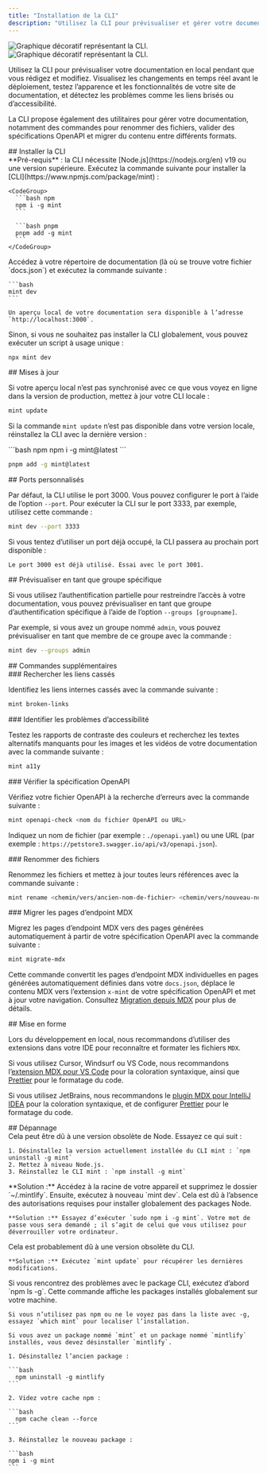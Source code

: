 ```yaml
---
title: "Installation de la CLI"
description: "Utilisez la CLI pour prévisualiser et gérer votre documentation en local"
---
```


<img className="block dark:hidden my-0 pointer-events-none" src="/images/installation/local-development-light.png" alt="Graphique décoratif représentant la CLI." />

<img className="hidden dark:block my-0 pointer-events-none" src="/images/installation/local-development-dark.png" alt="Graphique décoratif représentant la CLI." />

Utilisez la CLI pour prévisualiser votre documentation en local pendant que vous rédigez et modifiez. Visualisez les changements en temps réel avant le déploiement, testez l’apparence et les fonctionnalités de votre site de documentation, et détectez les problèmes comme les liens brisés ou d’accessibilité.

La CLI propose également des utilitaires pour gérer votre documentation, notamment des commandes pour renommer des fichiers, valider des spécifications OpenAPI et migrer du contenu entre différents formats.

<div id="install-the-cli">
  ## Installer la CLI
</div>

<Info>
  **Pré-requis** : la CLI nécessite [Node.js](https://nodejs.org/en) v19 ou une version supérieure.
</Info>

<Steps>
  <Step title="Installer la CLI">
    Exécutez la commande suivante pour installer la [CLI](https://www.npmjs.com/package/mint) :

    <CodeGroup>
      ```bash npm
      npm i -g mint
      ```

      ```bash pnpm
      pnpm add -g mint
      ```
    </CodeGroup>
  </Step>

  <Step title="Aperçu en local">
    Accédez à votre répertoire de documentation (là où se trouve votre fichier `docs.json`) et exécutez la commande suivante :

    ```bash
    mint dev
    ```

    Un aperçu local de votre documentation sera disponible à l’adresse `http://localhost:3000`.
  </Step>
</Steps>

Sinon, si vous ne souhaitez pas installer la CLI globalement, vous pouvez exécuter un script à usage unique :

```bash
npx mint dev
```

<div id="updates">
  ## Mises à jour
</div>

Si votre aperçu local n’est pas synchronisé avec ce que vous voyez en ligne dans la version de production, mettez à jour votre CLI locale :

```bash
mint update
```

Si la commande `mint update` n’est pas disponible dans votre version locale, réinstallez la CLI avec la dernière version :

<CodeGroup>
  ```bash npm
  npm i -g mint@latest
  ```

  ```bash pnpm
  pnpm add -g mint@latest
  ```
</CodeGroup>

<div id="custom-ports">
  ## Ports personnalisés
</div>

Par défaut, la CLI utilise le port 3000. Vous pouvez configurer le port à l’aide de l’option `--port`. Pour exécuter la CLI sur le port 3333, par exemple, utilisez cette commande :

```bash
mint dev --port 3333
```

Si vous tentez d’utiliser un port déjà occupé, la CLI passera au prochain port disponible :

```mdx
Le port 3000 est déjà utilisé. Essai avec le port 3001.
```

<div id="preview-as-a-specific-group">
  ## Prévisualiser en tant que groupe spécifique
</div>

Si vous utilisez l’authentification partielle pour restreindre l’accès à votre documentation, vous pouvez prévisualiser en tant que groupe d’authentification spécifique à l’aide de l’option `--groups [groupname]`.

Par exemple, si vous avez un groupe nommé `admin`, vous pouvez prévisualiser en tant que membre de ce groupe avec la commande :

```bash
mint dev --groups admin
```

<div id="additional-commands">
  ## Commandes supplémentaires
</div>

<div id="find-broken-links">
  ### Rechercher les liens cassés
</div>

Identifiez les liens internes cassés avec la commande suivante :

```bash
mint broken-links
```

<div id="find-accessibility-issues">
  ### Identifier les problèmes d’accessibilité
</div>

Testez les rapports de contraste des couleurs et recherchez les textes alternatifs manquants pour les images et les vidéos de votre documentation avec la commande suivante :

```bash
mint a11y
```

<div id="check-openapi-spec">
  ### Vérifier la spécification OpenAPI
</div>

Vérifiez votre fichier OpenAPI à la recherche d’erreurs avec la commande suivante :

```bash
mint openapi-check <nom du fichier OpenAPI ou URL>
```

Indiquez un nom de fichier (par exemple : `./openapi.yaml`) ou une URL (par exemple : `https://petstore3.swagger.io/api/v3/openapi.json`).

<div id="rename-files">
  ### Renommer des fichiers
</div>

Renommez les fichiers et mettez à jour toutes leurs références avec la commande suivante :

```bash
mint rename <chemin/vers/ancien-nom-de-fichier> <chemin/vers/nouveau-nom-de-fichier>
```

<div id="migrate-mdx-endpoint-pages">
  ### Migrer les pages d’endpoint MDX
</div>

Migrez les pages d’endpoint MDX vers des pages générées automatiquement à partir de votre spécification OpenAPI avec la commande suivante :

```bash
mint migrate-mdx
```

Cette commande convertit les pages d’endpoint MDX individuelles en pages générées automatiquement définies dans votre `docs.json`, déplace le contenu MDX vers l’extension `x-mint` de votre spécification OpenAPI et met à jour votre navigation. Consultez [Migration depuis MDX](/fr/guides/migrating-from-mdx) pour plus de détails.

<div id="formatting">
  ## Mise en forme
</div>

Lors du développement en local, nous recommandons d’utiliser des extensions dans votre IDE pour reconnaître et formater les fichiers `MDX`.

Si vous utilisez Cursor, Windsurf ou VS Code, nous recommandons l’[extension MDX pour VS Code](https://marketplace.visualstudio.com/items?itemName=unifiedjs.vscode-mdx) pour la coloration syntaxique, ainsi que [Prettier](https://marketplace.visualstudio.com/items?itemName=esbenp.prettier-vscode) pour le formatage du code.

Si vous utilisez JetBrains, nous recommandons le [plugin MDX pour IntelliJ IDEA](https://plugins.jetbrains.com/plugin/14944-mdx) pour la coloration syntaxique, et de configurer [Prettier](https://prettier.io/docs/webstorm) pour le formatage du code.

<div id="troubleshooting">
  ## Dépannage
</div>

<AccordionGroup>
  <Accordion title="Erreur : impossible de charger le module « sharp » avec l’environnement d’exécution darwin-arm64">
    Cela peut être dû à une version obsolète de Node. Essayez ce qui suit :

    1. Désinstallez la version actuellement installée du CLI mint : `npm uninstall -g mint`
    2. Mettez à niveau Node.js.
    3. Réinstallez le CLI mint : `npm install -g mint`
  </Accordion>

  <Accordion title="Problème : erreur inconnue">
    **Solution :** Accédez à la racine de votre appareil et supprimez le dossier `~/.mintlify`. Ensuite, exécutez à nouveau `mint dev`.
  </Accordion>

  <Accordion title="Erreur : permission refusée">
    Cela est dû à l’absence des autorisations requises pour installer globalement des packages Node.

    **Solution :** Essayez d’exécuter `sudo npm i -g mint`. Votre mot de passe vous sera demandé ; il s’agit de celui que vous utilisez pour déverrouiller votre ordinateur.
  </Accordion>

  <Accordion title="L’aperçu local n’a pas le même rendu que mes docs sur le Web">
    Cela est probablement dû à une version obsolète du CLI.

    **Solution :** Exécutez `mint update` pour récupérer les dernières modifications.
  </Accordion>

  <Accordion title="mintlify vs. package mint">
    Si vous rencontrez des problèmes avec le package CLI, exécutez d’abord `npm ls -g`. Cette commande affiche les packages installés globalement sur votre machine.

    Si vous n’utilisez pas npm ou ne le voyez pas dans la liste avec -g, essayez `which mint` pour localiser l’installation.

    Si vous avez un package nommé `mint` et un package nommé `mintlify` installés, vous devez désinstaller `mintlify`.

    1. Désinstallez l’ancien package :

    ```bash
      npm uninstall -g mintlify
    ```

    2. Videz votre cache npm :

    ```bash
      npm cache clean --force
    ```

    3. Réinstallez le nouveau package :

    ```bash
    npm i -g mint
    ```
  </Accordion>
</AccordionGroup>